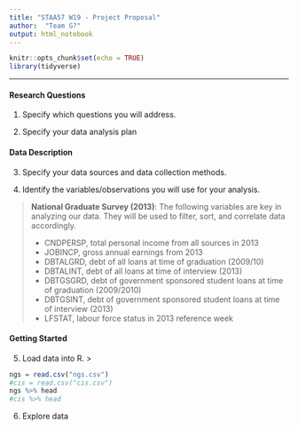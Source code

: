 ---
title: "STAA57 W19 - Project Proposal"
author:  "Team G?"
output: html_notebook
---
```{r setup, include=FALSE}
knitr::opts_chunk$set(echo = TRUE)
library(tidyverse)
```

***

#### Research Questions

1. Specify which questions you will address.


2. Specify your data analysis plan 


#### Data Description

3. Specify your data sources and data collection methods.


4. Identify the variables/observations you will use for your analysis.

>
**National Graduate Survey (2013)**:
The following variables are key in analyzing our data. They will be used to filter, sort, and correlate data accordingly.
>
* CNDPERSP, total personal income from all sources in 2013
* JOBINCP, gross annual earnings from 2013
* DBTALGRD, debt of all loans at time of graduation (2009/10)
* DBTALINT, debt of all loans at time of interview (2013)
* DBTGSGRD, debt of government sponsored student loans at time of graduation (2009/2010)
* DBTGSINT, debt of government sponsored student loans at time of interview (2013)
* LFSTAT, labour force status in 2013 reference week


#### Getting Started 

5. Load data into R.
>
```{r}
ngs = read.csv("ngs.csv")
#cis = read.csv("cis.csv")
ngs %>% head
#cis %>% head
```

6. Explore data 


